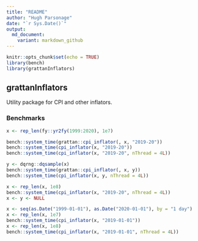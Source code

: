 ```yaml
---
title: "README"
author: "Hugh Parsonage"
date: "`r Sys.Date()`"
output: 
  md_document:
    variant: markdown_github
---
```


```r
knitr::opts_chunk$set(echo = TRUE)
library(bench)
library(grattanInflators)
```

## grattanInflators

Utility package for CPI and other inflators.

### Benchmarks

```r
x <- rep_len(fy::yr2fy(1999:2020), 1e7)

bench::system_time(grattan::cpi_inflator(, x, "2019-20"))
bench::system_time(cpi_inflator(x, "2019-20"))
bench::system_time(cpi_inflator(x, "2019-20", nThread = 4L))

y <- dqrng::dqsample(x)
bench::system_time(grattan::cpi_inflator(, x, y))
bench::system_time(cpi_inflator(x, y, nThread = 4L))

x <- rep_len(x, 1e8)
bench::system_time(cpi_inflator(x, "2019-20", nThread = 4L))
x <- y <- NULL
```

```r
x <- seq(as.Date("1999-01-01"), as.Date("2020-01-01"), by = "1 day")
x <- rep_len(x, 1e7)
bench::system_time(cpi_inflator(x, "2019-01-01"))
x <- rep_len(x, 1e8)
bench::system_time(cpi_inflator(x, "2019-01-01", nThread = 4L))
```

